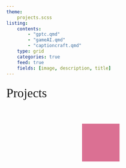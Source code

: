 ```yaml
---
theme: 
    projects.scss
listing:
    contents:
        - "gptc.qmd"
        - "gameAI.qmd"
        - "captioncraft.qmd"
    type: grid
    categories: true
    feed: true
    fields: [image, description, title]
---
```

<head>
  <meta charset="UTF-8">
  <meta name="viewport" content="width=device-width, initial-scale=1.0">
  <style>
    .animate-me {
      width: 100px;
      height: 100px;
      background-color: palevioletred;
      margin: 50px auto;
    }
  </style>
  <script src="animate.js"></script>
</head>

<body>

<div class="gradient-text">
   <span style="font-size: 2.1rem; line-height: 1.8; font-family: 'Sans Serif';">
        Projects
    </span>
</div>


<div class="animate-me"></div>

<script>
  gsap.to(".animate-me", {
    duration: 10,
    x: 300,
    rotation: 360,
    backgroundColor: "#007bc2",
    borderRadius: "50%",
    ease: "bounce"
  });
</script>

</body>

